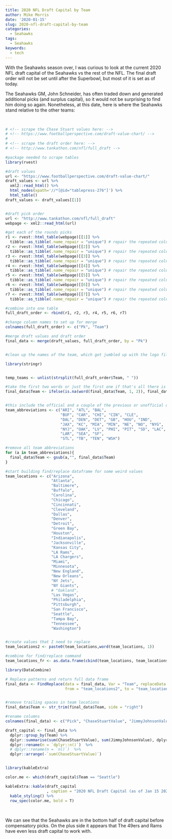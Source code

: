 ```yaml
---
title: 2020 NFL Draft Capital by Team
author: Mike Morris
date: '2020-01-15'
slug: 2020-nfl-draft-capital-by-team
categories:
  - Seahawks
tags:
  - Seahawks
keywords:
  - tech
---
```


<!--more-->




With the Seahawks season over, I was curious to look at the current 2020 NFL draft capital of the Seahawks vs the rest of the NFL. The final draft order will not be set until after the Superbowl, but most of it is set as of today.

The Seahawks GM, John Schneider, has often traded down and generated additional picks (and surplus capital), so it would not be surprising to find him doing so again. Nonetheless, at this date, here is where the Seahawks stand relative to the other teams:

<br>

```r

# <!-- scrape the Chase Stuart values here: -->
# <!-- https://www.footballperspective.com/draft-value-chart/ -->
# 
# <!-- scrape the draft order here: -->
# <!-- http://www.tankathon.com/nfl/full_draft -->

#package needed to scrape tables
library(rvest)

#draft values
url <- "https://www.footballperspective.com/draft-value-chart/"
draft_values <- url %>%
  xml2::read_html() %>%
  html_nodes(xpath='//*[@id="tablepress-276"]') %>%
  html_table()
draft_values <- draft_values[[1]]


#draft pick order
url <- "http://www.tankathon.com/nfl/full_draft"
webpage <- xml2::read_html(url)

#get each of the rounds picks
r1 <- rvest::html_table(webpage)[[1]] %>% 
  tibble::as_tibble(.name_repair = "unique") # repair the repeated columns
r2 <- rvest::html_table(webpage)[[2]] %>% 
  tibble::as_tibble(.name_repair = "unique") # repair the repeated columns
r3 <- rvest::html_table(webpage)[[3]] %>% 
  tibble::as_tibble(.name_repair = "unique") # repair the repeated columns
r4 <- rvest::html_table(webpage)[[4]] %>% 
  tibble::as_tibble(.name_repair = "unique") # repair the repeated columns
r5 <- rvest::html_table(webpage)[[5]] %>% 
  tibble::as_tibble(.name_repair = "unique") # repair the repeated columns
r6 <- rvest::html_table(webpage)[[6]] %>% 
  tibble::as_tibble(.name_repair = "unique") # repair the repeated columns
r7 <- rvest::html_table(webpage)[[7]] %>% 
  tibble::as_tibble(.name_repair = "unique") # repair the repeated columns

#combine into one table
full_draft_order <- rbind(r1, r2, r3, r4, r5, r6, r7)

#change column names to set up for merge
colnames(full_draft_order) <- c("Pk", "Team")

#merge draft values and draft order
final_data <- merge(draft_values, full_draft_order, by = "Pk")


#clean up the names of the team, which got jumbled up with the logo file names, and trading partners

library(stringr)


temp_teams <- unlist(strsplit(full_draft_order$Team, " "))

#take the first two words or just the first one if that's all there is
final_data$Team <- ifelse(is.na(word(final_data$Team, 1, 2)), final_data$Team, word(final_data$Team, 1, 2))


#this include the official and a couple of the previous or unofficial ones in case they appear later
team_abbreviations <- c("ARI", "ATL", "BAL",
                        "BUF", "CAR", "CHI", "CIN", "CLE",
                        "DAL", "DEN", "DET", "GB", "HOU", "IND",
                        "JAX", "KC", "MIA", "MIN", "NE", "NO", "NYG",
                        "NYJ", "OAK", "LV", "PHI", "PIT", "SD", "LAC", 
                        "LAR", "SEA", "SF",
                        "STL", "TB", "TEN", "WSH")

#remove all team abbreviations
for (a in team_abbreviations){
  final_data$Team <- gsub(a,"", final_data$Team)
}

#start building find/replace dataframe for some weird values
team_locations <- c("Arizona",
                    "Atlanta",
                    "Baltimore",
                    "Buffalo",
                    "Carolina",
                    "Chicago",
                    "Cincinnati",
                    "Cleveland",
                    "Dallas",
                    "Denver",
                    "Detroit",
                    "Green Bay",
                    "Houston",
                    "Indianapolis",
                    "Jacksonville",
                    "Kansas City",
                    "LA Rams",
                    "LA Chargers",
                    "Miami",
                    "Minnesota",
                    "New England",
                    "New Orleans",
                    "NY Jets",
                    "NY Giants",
                    # "Oakland",
                    "Las Vegas",
                    "Philadelphia",
                    "Pittsburgh",
                    "San Francisco",
                    "Seattle",
                    "Tampa Bay",
                    "Tennessee",
                    "Washington")


#create values that I need to replace
team_locations2 <- paste0(team_locations,word(team_locations, 1))

#combine for find/replace command
team_locations_fr <- as.data.frame(cbind(team_locations, team_locations2))

library(DataCombine)

# Replace patterns and return full data frame
final_data <- FindReplace(data = final_data, Var = "Team", replaceData = team_locations_fr,
                          from = "team_locations2", to = "team_locations", exact = FALSE)


#remove trailing spaces in team locations
final_data$Team <- str_trim(final_data$Team, side = "right")

#rename columns
colnames(final_data) <- c("Pick", "ChaseStuartValue", "JimmyJohnsonValue", "Team")

draft_capital <- final_data %>%
  dplyr::group_by(Team) %>%
  dplyr::summarise(sum(ChaseStuartValue), sum(JimmyJohnsonValue), dplyr::n()) %>%
  dplyr::rename(n = `dplyr::n()`)  %>%
  # dplyr::rename(n = `n()`)  %>%
  dplyr::arrange(-`sum(ChaseStuartValue)`) 


library(kableExtra)

color.me <- which(draft_capital$Team == "Seattle")

kableExtra::kable(draft_capital
                  , caption = "2020 NFL Draft Capital (as of Jan 15 2020; does not include compensatory picks; order not finalized until after Super Bowl)") %>%
  kable_styling() %>%
  row_spec(color.me, bold = T)


```

<br>

We can see that the Seahawks are in the bottom half of draft capital before compensatory picks. On the plus side it appears that The 49ers and Rams have even less draft capital to work with. 



